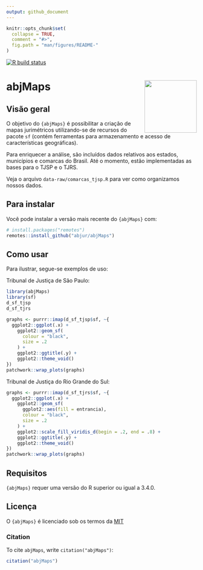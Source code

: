 ```yaml
---
output: github_document
---
```



```r
knitr::opts_chunk$set(
  collapse = TRUE,
  comment = "#>",
  fig.path = "man/figures/README-"
)
```
<!-- badges: start -->

[![R build status](https://github.com/abjur/abjMaps/workflows/R-CMD-check/badge.svg)](https://github.com/abjur/abjMaps/actions)
<!-- badges: end -->

# abjMaps  <a href='http://abjur.github.io/abjMaps/'><img src='man/figures/logo.png' align="right" height="138.5" /></a>

## Visão geral 

O objetivo do `{abjMaps}` é possibilitar a criação de mapas jurimétricos  utilizando-se de recursos do pacote `sf` (contém ferramentas para armazenamento e acesso de características geográficas). 

Para enriquecer a análise, são incluídos dados relativos aos estados, municípios e comarcas do Brasil. Até o momento, estão implementadas as bases para o TJSP e o TJRS.

Veja o arquivo `data-raw/comarcas_tjsp.R` para ver como organizamos nossos dados. 

## Para instalar

Você pode instalar a versão mais recente do `{abjMaps}` com: 

```r
# install.packages("remotes")
remotes::install_github("abjur/abjMaps")
```

## Como usar 

Para ilustrar, segue-se exemplos de uso: 

Tribunal de Justiça de São Paulo:

```r
library(abjMaps)
library(sf)
d_sf_tjsp
d_sf_tjrs
```

```r
graphs <- purrr::imap(d_sf_tjsp$sf, ~{
  ggplot2::ggplot(.x) +        
    ggplot2::geom_sf(
      colour = "black",
      size = .2
    ) +       
    ggplot2::ggtitle(.y) +     
    ggplot2::theme_void() 
})
patchwork::wrap_plots(graphs)
```



Tribunal de Justiça do Rio Grande do Sul:

```r
graphs <- purrr::imap(d_sf_tjrs$sf, ~{
  ggplot2::ggplot(.x) +        
    ggplot2::geom_sf(
      ggplot2::aes(fill = entrancia),
      colour = "black",
      size = .2
    ) +       
    ggplot2::scale_fill_viridis_d(begin = .2, end = .8) +
    ggplot2::ggtitle(.y) +
    ggplot2::theme_void() 
})
patchwork::wrap_plots(graphs)
```

## Requisitos 

`{abjMaps}` requer uma versão do R superior ou igual a 3.4.0.

## Licença  

O `{abjMaps}` é licenciado sob os termos da [MIT](https://github.com/abjur/abjMaps/blob/master/LICENSE) 

### Citation

To cite `abjMaps`, write `citation("abjMaps")`:

```r
citation("abjMaps")
```


